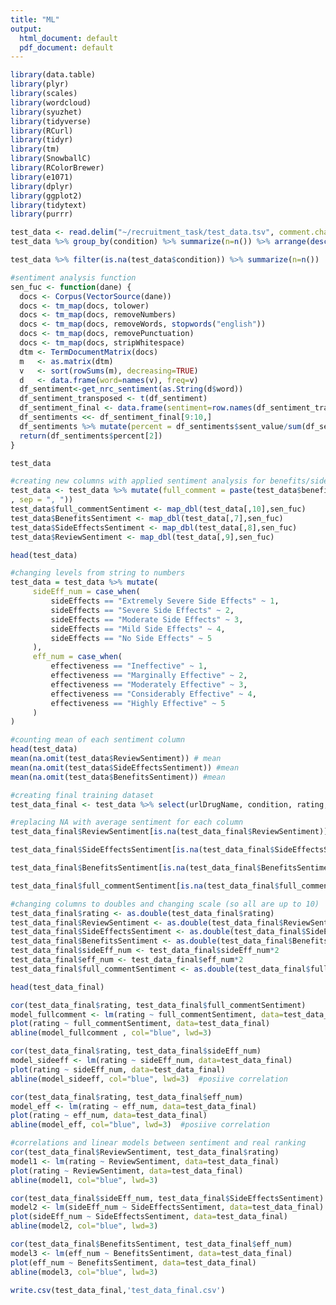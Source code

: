 ```yaml
---
title: "ML"
output:
  html_document: default
  pdf_document: default
---
```


```r
library(data.table)
library(plyr)
library(scales)
library(wordcloud)
library(syuzhet)
library(tidyverse)
library(RCurl)
library(tidyr)
library(tm)
library(SnowballC)
library(RColorBrewer)
library(e1071)
library(dplyr)
library(ggplot2)
library(tidytext)
library(purrr)
```
```r
test_data <- read.delim("~/recruitment_task/test_data.tsv", comment.char="#")
test_data %>% group_by(condition) %>% summarize(n=n()) %>% arrange(desc(n))
```
```r
test_data %>% filter(is.na(test_data$condition)) %>% summarize(n=n())
```


```r
#sentiment analysis function
sen_fuc <- function(dane) {
  docs <- Corpus(VectorSource(dane))
  docs <- tm_map(docs, tolower) 
  docs <- tm_map(docs, removeNumbers) 
  docs <- tm_map(docs, removeWords, stopwords("english")) 
  docs <- tm_map(docs, removePunctuation) 
  docs <- tm_map(docs, stripWhitespace) 
  dtm <- TermDocumentMatrix(docs)    
  m   <- as.matrix(dtm)                   
  v   <- sort(rowSums(m), decreasing=TRUE)   
  d   <- data.frame(word=names(v), freq=v) 
  df_sentiment<-get_nrc_sentiment(as.String(d$word)) 
  df_sentiment_transposed <- t(df_sentiment)
  df_sentiment_final <- data.frame(sentiment=row.names(df_sentiment_transposed),sent_value=df_sentiment_transposed,     row.names=NULL) 
  df_sentiments <<- df_sentiment_final[9:10,] 
  df_sentiments %>% mutate(percent = df_sentiments$sent_value/sum(df_sentiments$sent_value)) ->> df_sentiments
  return(df_sentiments$percent[2])
}
```

```r
test_data
```

```r
#creating new columns with applied sentiment analysis for benefits/side effects/review
test_data <- test_data %>% mutate(full_comment = paste(test_data$benefitsReview, test_data$sideEffectsReview, test_data$commentsReview
, sep = ", "))
test_data$full_commentSentiment <- map_dbl(test_data[,10],sen_fuc)
test_data$BenefitsSentiment <- map_dbl(test_data[,7],sen_fuc)
test_data$SideEffectsSentiment <- map_dbl(test_data[,8],sen_fuc)
test_data$ReviewSentiment <- map_dbl(test_data[,9],sen_fuc)
```

```r
head(test_data)
```

```r
#changing levels from string to numbers
test_data = test_data %>% mutate(
     sideEff_num = case_when(
         sideEffects == "Extremely Severe Side Effects" ~ 1,
         sideEffects == "Severe Side Effects" ~ 2,
         sideEffects == "Moderate Side Effects" ~ 3,
         sideEffects == "Mild Side Effects" ~ 4,
         sideEffects == "No Side Effects" ~ 5
     ),
     eff_num = case_when(
         effectiveness == "Ineffective" ~ 1,
         effectiveness == "Marginally Effective" ~ 2,
         effectiveness == "Moderately Effective" ~ 3,
         effectiveness == "Considerably Effective" ~ 4,
         effectiveness == "Highly Effective" ~ 5
     )
)
```


```r
#counting mean of each sentiment column
head(test_data)
mean(na.omit(test_data$ReviewSentiment)) # mean 
mean(na.omit(test_data$SideEffectsSentiment)) #mean 
mean(na.omit(test_data$BenefitsSentiment)) #mean 
```
```r
#creating final training dataset
test_data_final <- test_data %>% select(urlDrugName, condition, rating,  ReviewSentiment, sideEff_num, SideEffectsSentiment, eff_num, BenefitsSentiment, full_commentSentiment)

#replacing NA with average sentiment for each column
test_data_final$ReviewSentiment[is.na(test_data_final$ReviewSentiment)] <- mean(na.omit(test_data$ReviewSentiment))

test_data_final$SideEffectsSentiment[is.na(test_data_final$SideEffectsSentiment)] <- mean(na.omit(test_data$SideEffectsSentiment))

test_data_final$BenefitsSentiment[is.na(test_data_final$BenefitsSentiment)] <- mean(na.omit(test_data$BenefitsSentiment))

test_data_final$full_commentSentiment[is.na(test_data_final$full_commentSentiment)] <- mean(na.omit(test_data$full_commentSentiment))

#changing columns to doubles and changing scale (so all are up to 10)
test_data_final$rating <- as.double(test_data_final$rating)
test_data_final$ReviewSentiment <- as.double(test_data_final$ReviewSentiment)*10
test_data_final$SideEffectsSentiment <- as.double(test_data_final$SideEffectsSentiment)*10
test_data_final$BenefitsSentiment <- as.double(test_data_final$BenefitsSentiment)*10
test_data_final$sideEff_num <- test_data_final$sideEff_num*2
test_data_final$eff_num <- test_data_final$eff_num*2
test_data_final$full_commentSentiment <- as.double(test_data_final$full_commentSentiment)*10

head(test_data_final)
```
```r
cor(test_data_final$rating, test_data_final$full_commentSentiment) 
model_fullcomment <- lm(rating ~ full_commentSentiment, data=test_data_final)
plot(rating ~ full_commentSentiment, data=test_data_final)
abline(model_fullcomment , col="blue", lwd=3)  
```


```r
cor(test_data_final$rating, test_data_final$sideEff_num)
model_sideeff <- lm(rating ~ sideEff_num, data=test_data_final)
plot(rating ~ sideEff_num, data=test_data_final)
abline(model_sideeff, col="blue", lwd=3)  #posiive correlation
```

```r
cor(test_data_final$rating, test_data_final$eff_num) 
model_eff <- lm(rating ~ eff_num, data=test_data_final)
plot(rating ~ eff_num, data=test_data_final)
abline(model_eff, col="blue", lwd=3)  #posiive correlation
```

```r
#correlations and linear models between sentiment and real ranking
cor(test_data_final$ReviewSentiment, test_data_final$rating)
model1 <- lm(rating ~ ReviewSentiment, data=test_data_final)
plot(rating ~ ReviewSentiment, data=test_data_final)
abline(model1, col="blue", lwd=3)
```

```r
cor(test_data_final$sideEff_num, test_data_final$SideEffectsSentiment)
model2 <- lm(sideEff_num ~ SideEffectsSentiment, data=test_data_final)
plot(sideEff_num ~ SideEffectsSentiment, data=test_data_final)
abline(model2, col="blue", lwd=3)
```
```r
cor(test_data_final$BenefitsSentiment, test_data_final$eff_num)
model3 <- lm(eff_num ~ BenefitsSentiment, data=test_data_final)
plot(eff_num ~ BenefitsSentiment, data=test_data_final)
abline(model3, col="blue", lwd=3)
```

```r
write.csv(test_data_final,'test_data_final.csv')
```



